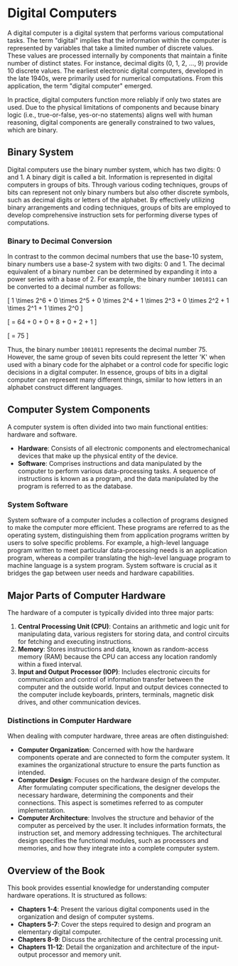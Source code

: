 # Digital Computers

A digital computer is a digital system that performs various computational tasks. The term "digital" implies that the information within the computer is represented by variables that take a limited number of discrete values. These values are processed internally by components that maintain a finite number of distinct states. For instance, decimal digits (0, 1, 2, ..., 9) provide 10 discrete values. The earliest electronic digital computers, developed in the late 1940s, were primarily used for numerical computations. From this application, the term "digital computer" emerged.

In practice, digital computers function more reliably if only two states are used. Due to the physical limitations of components and because binary logic (i.e., true-or-false, yes-or-no statements) aligns well with human reasoning, digital components are generally constrained to two values, which are binary.

## Binary System

Digital computers use the binary number system, which has two digits: 0 and 1. A binary digit is called a bit. Information is represented in digital computers in groups of bits. Through various coding techniques, groups of bits can represent not only binary numbers but also other discrete symbols, such as decimal digits or letters of the alphabet. By effectively utilizing binary arrangements and coding techniques, groups of bits are employed to develop comprehensive instruction sets for performing diverse types of computations.

### Binary to Decimal Conversion

In contrast to the common decimal numbers that use the base-10 system, binary numbers use a base-2 system with two digits: 0 and 1. The decimal equivalent of a binary number can be determined by expanding it into a power series with a base of 2. For example, the binary number `1001011` can be converted to a decimal number as follows:

\[ 1 \times 2^6 + 0 \times 2^5 + 0 \times 2^4 + 1 \times 2^3 + 0 \times 2^2 + 1 \times 2^1 + 1 \times 2^0 \]

\[ = 64 + 0 + 0 + 8 + 0 + 2 + 1 \]

\[ = 75 \]

Thus, the binary number `1001011` represents the decimal number 75. However, the same group of seven bits could represent the letter 'K' when used with a binary code for the alphabet or a control code for specific logic decisions in a digital computer. In essence, groups of bits in a digital computer can represent many different things, similar to how letters in an alphabet construct different languages.

## Computer System Components

A computer system is often divided into two main functional entities: hardware and software.

- **Hardware**: Consists of all electronic components and electromechanical devices that make up the physical entity of the device.
- **Software**: Comprises instructions and data manipulated by the computer to perform various data-processing tasks. A sequence of instructions is known as a program, and the data manipulated by the program is referred to as the database.

### System Software

System software of a computer includes a collection of programs designed to make the computer more efficient. These programs are referred to as the operating system, distinguishing them from application programs written by users to solve specific problems. For example, a high-level language program written to meet particular data-processing needs is an application program, whereas a compiler translating the high-level language program to machine language is a system program. System software is crucial as it bridges the gap between user needs and hardware capabilities.

## Major Parts of Computer Hardware

The hardware of a computer is typically divided into three major parts:

1. **Central Processing Unit (CPU)**: Contains an arithmetic and logic unit for manipulating data, various registers for storing data, and control circuits for fetching and executing instructions.
2. **Memory**: Stores instructions and data, known as random-access memory (RAM) because the CPU can access any location randomly within a fixed interval.
3. **Input and Output Processor (IOP)**: Includes electronic circuits for communication and control of information transfer between the computer and the outside world. Input and output devices connected to the computer include keyboards, printers, terminals, magnetic disk drives, and other communication devices.

### Distinctions in Computer Hardware

When dealing with computer hardware, three areas are often distinguished:

- **Computer Organization**: Concerned with how the hardware components operate and are connected to form the computer system. It examines the organizational structure to ensure the parts function as intended.
- **Computer Design**: Focuses on the hardware design of the computer. After formulating computer specifications, the designer develops the necessary hardware, determining the components and their connections. This aspect is sometimes referred to as computer implementation.
- **Computer Architecture**: Involves the structure and behavior of the computer as perceived by the user. It includes information formats, the instruction set, and memory addressing techniques. The architectural design specifies the functional modules, such as processors and memories, and how they integrate into a complete computer system.

## Overview of the Book

This book provides essential knowledge for understanding computer hardware operations. It is structured as follows:

- **Chapters 1-4**: Present the various digital components used in the organization and design of computer systems.
- **Chapters 5-7**: Cover the steps required to design and program an elementary digital computer.
- **Chapters 8-9**: Discuss the architecture of the central processing unit.
- **Chapters 11-12**: Detail the organization and architecture of the input-output processor and memory unit.
